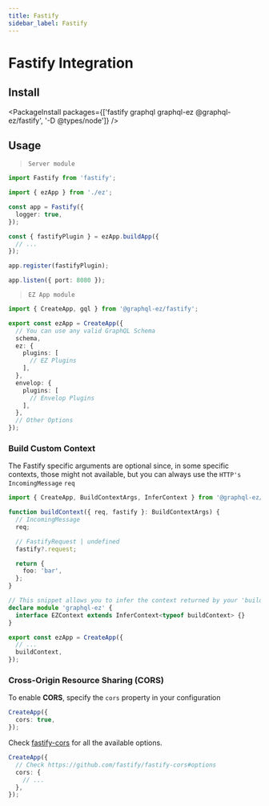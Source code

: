 ```yaml
---
title: Fastify
sidebar_label: Fastify
---
```


# Fastify Integration

## Install

<PackageInstall packages={['fastify graphql graphql-ez @graphql-ez/fastify', '-D @types/node']} />

## Usage

> `Server module`

```ts
import Fastify from 'fastify';

import { ezApp } from './ez';

const app = Fastify({
  logger: true,
});

const { fastifyPlugin } = ezApp.buildApp({
  // ...
});

app.register(fastifyPlugin);

app.listen({ port: 8080 });
```

> `EZ App module`

```ts
import { CreateApp, gql } from '@graphql-ez/fastify';

export const ezApp = CreateApp({
  // You can use any valid GraphQL Schema
  schema,
  ez: {
    plugins: [
      // EZ Plugins
    ],
  },
  envelop: {
    plugins: [
      // Envelop Plugins
    ],
  },
  // Other Options
});
```

### Build Custom Context

The Fastify specific arguments are optional since, in some specific contexts, those might not available,
but you can always use the `HTTP's IncomingMessage` `req`

```ts
import { CreateApp, BuildContextArgs, InferContext } from '@graphql-ez/fastify';

function buildContext({ req, fastify }: BuildContextArgs) {
  // IncomingMessage
  req;

  // FastifyRequest | undefined
  fastify?.request;

  return {
    foo: 'bar',
  };
}

// This snippet allows you to infer the context returned by your 'buildContext' and add it to the EZContext interface
declare module 'graphql-ez' {
  interface EZContext extends InferContext<typeof buildContext> {}
}

export const ezApp = CreateApp({
  // ...
  buildContext,
});
```

### Cross-Origin Resource Sharing (CORS)

To enable **CORS**, specify the `cors` property in your configuration

```ts
CreateApp({
  cors: true,
});
```

Check [fastify-cors](https://github.com/fastify/fastify-cors#options) for all the available options.

```ts
CreateApp({
  // Check https://github.com/fastify/fastify-cors#options
  cors: {
    // ...
  },
});
```
